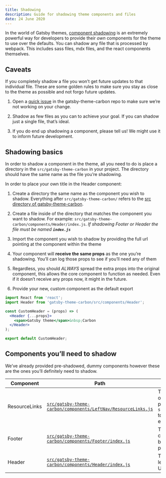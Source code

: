 ```yaml
---
title: Shadowing
description: Guide for shadowing theme components and files
date: 24 June 2020
---
```


<PageDescription>

In the world of Gatsby themes,
[component shadowing](https://www.gatsbyjs.com/blog/2019-04-29-component-shadowing/)
is an extremely powerful way for developers to provide their _own_ components
for the theme to use over the defaults. You can shadow any file that is
processed by webpack. This includes sass files, mdx files, and the react
components themselves.

</PageDescription>

## Caveats

If you completely shadow a file you won’t get future updates to that individual
file. These are some golden rules to make sure you stay as close to the theme as
possible and not forgo future updates.

1. Open a
   [quick issue](https://github.com/carbon-design-system/gatsby-theme-carbon/issues/new)
   in the gatsby-theme-carbon repo to make sure we’re not working on your
   change.

1. Shadow as few files as you can to achieve your goal. If you can shadow just a
   single file, that’s ideal.

1. If you do end up shadowing a component, please tell us! We might use it to
   inform future development.

## Shadowing basics

In order to shadow a component in the theme, all you need to do is place a directory
in the `src/gatsby-theme-carbon` in your project. The directory should have the same
name as the file you’re shadowing.

In order to place your own title in the Header component:

1. Create a directory the same name as the component you wish to shadow.
   Everything after `src/gatsby-theme-carbon/` refers to the
   [src directory of gatsby-theme-carbon](https://github.com/carbon-design-system/gatsby-theme-carbon/tree/main/packages/gatsby-theme-carbon/src).

1. Create a file inside of the directory that matches the component you want to shadow. For example: `src/gatsby-theme-carbon/components/Header/index.js`. _If shadowing Footer or Header the file must be named **`index.js`**_

1. Import the component you wish to shadow by providing the full url pointing at
   the component within the theme

1. Your component will **receive the same props** as the one you’re shadowing.
   You’ll can log those props to see if you’ll need any of them

1. Regardless, you should _ALWAYS_ spread the extra props into the original
   component, this allows the core component to function as needed. Even if it
   doesn’t receive any props now, it might in the future.

1. Provide your new, custom component as the default export

```jsx
import React from 'react';
import Header from 'gatsby-theme-carbon/src/components/Header';

const CustomHeader = (props) => (
  <Header {...props}>
    <span>Gatsby theme</span>&nbsp;Carbon
  </Header>
);

export default CustomHeader;
```

## Components you’ll need to shadow

We’ve already provided pre-shadowed, dummy components however these are the ones
you’ll definitely need to shadow.

| Component     | Path                                                                                                                                                                                                                | Description                                                                        |
| ------------- | ------------------------------------------------------------------------------------------------------------------------------------------------------------------------------------------------------------------- | ---------------------------------------------------------------------------------- |
| ResourceLinks | [`src/gatsby-theme-carbon/components/LeftNav/ResourceLinks.js`](https://github.com/carbon-design-system/gatsby-theme-carbon/blob/main/packages/example/src/gatsby-theme-carbon/components/LeftNav/ResourceLinks.js) | The bottom links on the SideNav, pass `shouldOpenNewTabs` to open links externally |
| Footer        | [`src/gatsby-theme-carbon/components/Footer/index.js`](https://github.com/carbon-design-system/gatsby-theme-carbon/blob/main/packages/example/src/gatsby-theme-carbon/components/Footer/index.js)                               | The links and content at the bottom of each page                                   |
| Header        | [`src/gatsby-theme-carbon/components/Header/index.js`](https://github.com/carbon-design-system/gatsby-theme-carbon/blob/main/packages/example/src/gatsby-theme-carbon/components/Header/index.js)                               | The text in the top left corner of the UI Shell                                    |
